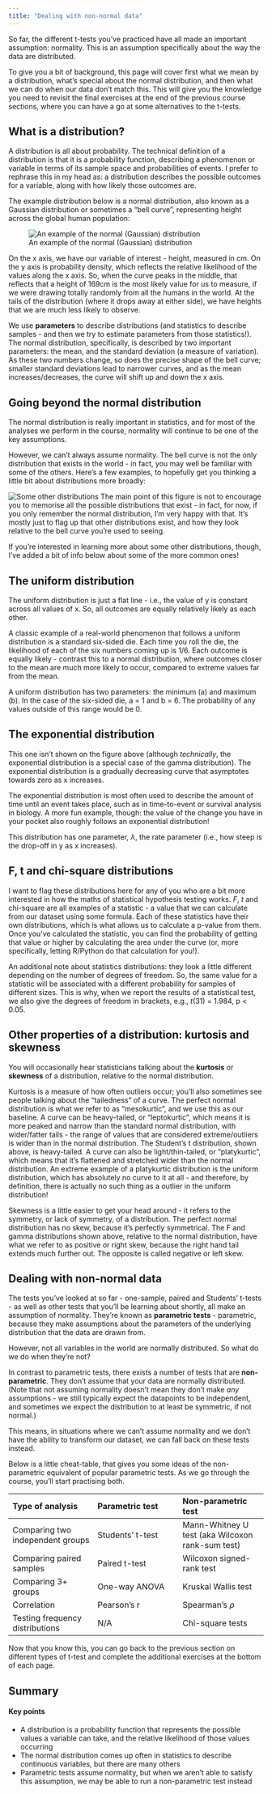 ```yaml
---
title: "Dealing with non-normal data"
---
```


So far, the different t-tests you've practiced have all made an important assumption: normality. This is an assumption specifically about the way the data are distributed.

To give you a bit of background, this page will cover first what we mean by a distribution, what's special about the normal distribution, and then what we can do when our data don't match this. This will give you the knowledge you need to revisit the final exercises at the end of the previous course sections, where you can have a go at some alternatives to the t-tests.

## What is a distribution?

A distribution is all about probability. The technical definition of a distribution is that it is a probability function, describing a phenomenon or variable in terms of its sample space and probabilities of events. I prefer to rephrase this in my head as: a distribution describes the possible outcomes for a variable, along with how likely those outcomes are.

The example distribution below is a normal distribution, also known as a Gaussian distribution or sometimes a "bell curve", representing height across the global human population:

![An example of the normal (Gaussian) distribution](img/distribution.png)

On the x axis, we have our variable of interest - height, measured in cm. On the y axis is probability density, which reflects the relative likelihood of the values along the x axis. So, when the curve peaks in the middle, that reflects that a height of 169cm is the most likely value for us to measure, if we were drawing totally randomly from all the humans in the world. At the tails of the distribution (where it drops away at either side), we have heights that we are much less likely to observe.

We use **parameters** to describe distributions (and statistics to describe samples - and then we try to estimate parameters from those statistics!). The normal distribution, specifically, is described by two important parameters: the mean, and the standard deviation (a measure of variation). As these two numbers change, so does the precise shape of the bell curve; smaller standard deviations lead to narrower curves, and as the mean increases/decreases, the curve will shift up and down the x axis.

## Going beyond the normal distribution

The normal distribution is really important in statistics, and for most of the analyses we perform in the course, normality will continue to be one of the key assumptions. 

However, we can't always assume normality. The bell curve is not the only distribution that exists in the world - in fact, you may well be familiar with some of the others. Here's a few examples, to hopefully get you thinking a little bit about distributions more broadly:

![Some other distributions](img/distributions.png)
The main point of this figure is not to encourage you to memorise all the possible distributions that exist - in fact, for now, if you only remember the normal distribution, I'm very happy with that. It's mostly just to flag up that other distributions exist, and how they look relative to the bell curve you're used to seeing.

If you're interested in learning more about some other distributions, though, I've added a bit of info below about some of the more common ones!

::: {.callout-tip collapse="true"}
## The uniform distribution

The uniform distribution is just a flat line - i.e., the value of y is constant across all values of x. So, all outcomes are equally relatively likely as each other.

A classic example of a real-world phenomenon that follows a uniform distribution is a standard six-sided die. Each time you roll the die, the likelihood of each of the six numbers coming up is 1/6. Each outcome is equally likely - contrast this to a normal distribution, where outcomes closer to the mean are much more likely to occur, compared to extreme values far from the mean.

A uniform distribution has two parameters: the minimum (a) and maximum (b). In the case of the six-sided die, a = 1 and b = 6. The probability of any values outside of this range would be 0.
:::

::: {.callout-tip collapse="true"}
## The exponential distribution

This one isn't shown on the figure above (although *technically*, the exponential distribution is a special case of the gamma distribution). The exponential distribution is a gradually decreasing curve that asymptotes towards zero as x increases.

The exponential distribution is most often used to describe the amount of time until an event takes place, such as in time-to-event or survival analysis in biology. A more fun example, though: the value of the change you have in your pocket also roughly follows an exponential distribution!

This distribution has one parameter, $\lambda$, the rate parameter (i.e., how steep is the drop-off in y as x increases).
:::

::: {.callout-tip collapse="true"}
## F, t and chi-square distributions

I want to flag these distributions here for any of you who are a bit more interested in how the maths of statistical hypothesis testing works. *F*, *t* and chi-square are all examples of a statistic - a value that we can calculate from our dataset using some formula. Each of these statistics have their own distributions, which is what allows us to calculate a p-value from them. Once you've calculated the statistic, you can find the probability of getting that value or higher by calculating the area under the curve (or, more specifically, letting R/Python do that calculation for you!).

An additional note about statistics distributions: they look a little different depending on the number of degrees of freedom. So, the same value for a statistic will be associated with a different probability for samples of different sizes. This is why, when we report the results of a statistical test, we also give the degrees of freedom in brackets, e.g., *t*(31) = 1.984, p < 0.05.
:::

::: {.callout-tip collapse="true"}
## Other properties of a distribution: kurtosis and skewness

You will occasionally hear statisticians talking about the **kurtosis** or **skewness** of a distribution, relative to the normal distribution.

Kurtosis is a measure of how often outliers occur; you'll also sometimes see people talking about the "tailedness" of a curve. The perfect normal distribution is what we refer to as "mesokurtic", and we use this as our baseline. A curve can be heavy-tailed, or "leptokurtic", which means it is more peaked and narrow than the standard normal distribution, with wider/fatter tails - the range of values that are considered extreme/outliers is wider than in the normal distribution. The Student's t distribution, shown above, is heavy-tailed. A curve can also be light/thin-tailed, or "platykurtic", which means that it's flattened and stretched wider than the normal distribution. An extreme example of a platykurtic distribution is the uniform distribution, which has absolutely no curve to it at all - and therefore, by definition, there is actually no such thing as a outlier in the uniform distribution!

Skewness is a little easier to get your head around - it refers to the symmetry, or lack of symmetry, of a distribution. The perfect normal distribution has no skew, because it's perfectly symmetrical. The F and gamma distributions shown above, relative to the normal distribution, have what we refer to as positive or right skew, because the right hand tail extends much further out. The opposite is called negative or left skew.
:::

## Dealing with non-normal data

The tests you've looked at so far - one-sample, paired and Students' t-tests - as well as other tests that you'll be learning about shortly, all make an assumption of normality. They're known as **parametric tests** - parametric, because they make assumptions about the parameters of the underlying distribution that the data are drawn from.

However, not all variables in the world are normally distributed. So what do we do when they're not?

In contrast to parametric tests, there exists a number of tests that are **non-parametric**. They don't assume that your data are normally distributed. (Note that not assuming normality doesn't mean they don't make *any* assumptions - we still typically expect the datapoints to be independent, and sometimes we expect the distribution to at least be symmetric, if not normal.)

This means, in situations where we can't assume normality and we don't have the ability to transform our dataset, we can fall back on these tests instead.

Below is a little cheat-table, that gives you some ideas of the non-parametric equivalent of popular parametric tests. As we go through the course, you'll start practising both.

| Type of analysis | Parametric test | Non-parametric test |
|:- |:- |:- |
|Comparing two independent groups| Students' t-test | Mann-Whitney U test (aka Wilcoxon rank-sum test) |
|Comparing paired samples | Paired t-test | Wilcoxon signed-rank test |
|Comparing 3+ groups | One-way ANOVA | Kruskal Wallis test |
|Correlation | Pearson's r | Spearman's $\rho$ |
|Testing frequency distributions | N/A | Chi-square tests |

Now that you know this, you can go back to the previous section on different types of t-test and complete the additional exercises at the bottom of each page.

## Summary

::: {.callout-tip}
#### Key points

- A distribution is a probability function that represents the possible values a variable can take, and the relative likelihood of those values occurring
- The normal distribution comes up often in statistics to describe continuous variables, but there are many others 
- Parametric tests assume normality, but when we aren't able to satisfy this assumption, we may be able to run a non-parametric test instead
:::